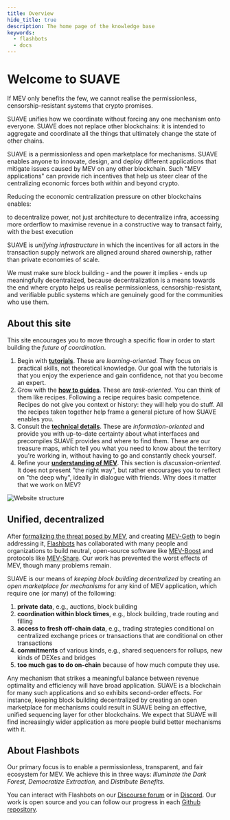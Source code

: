 ```yaml
---
title: Overview
hide_title: true
description: The home page of the knowledge base
keywords:
  - flashbots
  - docs
---
```



# Welcome to SUAVE

If MEV only benefits the few, we cannot realise the permissionless, censorship-resistant systems that crypto promises.

SUAVE unifies how we coordinate without forcing any one mechanism onto everyone. SUAVE does not replace other blockchains: it is intended to aggregate and coordinate all the things that ultimately change the state of other chains.

SUAVE is a permissionless and open marketplace for mechanisms. SUAVE enables anyone to innovate, design, and deploy different applications that mitigate issues caused by MEV on any other blockchain. Such "MEV applications" can provide rich incentives that help us steer clear of the centralizing economic forces both within and beyond crypto.  

Reducing the economic centralization pressure on other blockchains enables:

<Grid>
  <GridBlock symbol="I." title="System designers">
  to decentralize power, not just architecture
  </GridBlock>
  <GridBlock symbol="II." title="Block builders">
  to decentralize infra, accessing more orderflow
  </GridBlock>
  <GridBlock symbol="III." title="Validators">
  to maximise revenue in a constructive way
  </GridBlock>
  <GridBlock symbol="IV." title="People">
  to transact fairly, with the best execution
  </GridBlock>
</Grid>

SUAVE is _unifying infrastructure_ in which the incentives for all actors in the transaction supply network are aligned around shared ownership, rather than private economies of scale.

We must make sure block building - and the power it implies - ends up meaningfully decentralized, because decentralization is a means towards the end where crypto helps us realise permissionless, censorship-resistant, and verifiable public systems which are genuinely good for the communities who use them.

## About this site

This site encourages you to move through a specific flow in order to start building the _future of coordination_. 

1. Begin with **[tutorials](/)**. These are _learning-oriented_. They focus on practical skills, not theoretical knowledge. Our goal with the tutorials is that you enjoy the experience and gain confidence, not that you become an expert.
2. Grow with the **[how to guides](/how-to/)**. These are _task-oriented_. You can think of them like recipes. Following a recipe requires basic competence. Recipes do not give you context or history: they will help you do stuff. All the recipes taken together help frame a general picture of how SUAVE enables you.
3. Consult the **[technical details](/technical-details/)**. These are _information-oriented_ and provide you with up-to-date certainty about what interfaces and precompiles SUAVE provides and where to find them. These are our treasure maps, which tell you what you need to know about the territory you're working in, without having to go and constantly check yourself.
4. Refine your **[understanding of MEV](/understand/)**. This section is _discussion-oriented_. It does not present "the right way", but rather encourages you to reflect on "the deep why", ideally in dialogue with friends. Why does it matter that we work on MEV?

<AlignItems horizontal="center" vertical="center" sideMargin={0}>
<div>
  <img alt="Website structure" src={require('/static/img/diatraxis.png').default} usemap="#imagemap" />
  <map name="imagemap">
    <area shape="rect" coords="50,50,250,250" href="/" alt="Tutorials" />
    <area shape="rect" coords="330,0,550,250" href="/how-to" alt="How To Guides" />
    <area shape="rect" coords="20,300,250,600" href="/understand" alt="Understanding MEV" />
    <area shape="rect" coords="330,300,550,600" href="/technical-details" alt="Technical Details" />
  </map>
</div>
</AlignItems>

## Unified, decentralized

After [formalizing the threat posed by MEV](https://arxiv.org/pdf/1904.05234.pdf), and creating [MEV-Geth](https://github.com/flashbots/mev-geth) to begin addressing it, [Flashbots](https://medium.com/flashbots/frontrunning-the-mev-crisis-40629a613752﻿) has collaborated with many people and organizations to build neutral, open-source software like [MEV-Boost](https://github.com/flashbots/mev-boost) and protocols like [MEV-Share](https://github.com/flashbots/MEV-Share). Our work has prevented the worst effects of MEV, though many problems remain.

SUAVE is our means of _keeping block building decentralized_ by creating an _open marketplace for mechanisms_ for any kind of MEV application, which require one (or many) of the following:

1. **private data**, e.g., auctions, block building
2. **coordination within block times**, e.g., block building, trade routing and filling
3. **access to fresh off-chain data**, e.g., trading strategies conditional on centralized exchange prices or transactions that are conditional on other transactions
4. **commitments** of various kinds, e.g., shared sequencers for rollups, new kinds of DEXes and bridges
5. **too much gas to do on-chain** because of how much compute they use.

Any mechanism that strikes a meaningful balance between revenue optimality and efficiency will have broad application. SUAVE is a blockchain for many such applications and so exhibits second-order effects. For instance, keeping block building decentralized by creating an open marketplace for mechanisms could result in SUAVE being an effective, unified sequencing layer for other blockchains. We expect that SUAVE will find increasingly wider application as more people build better mechanisms with it.

## About Flashbots

Our primary focus is to enable a permissionless, transparent, and fair ecosystem for MEV. We achieve this in three ways: _Illuminate the Dark Forest_, _Democratize Extraction_, and _Distribute Benefits_.

You can interact with Flashbots on our [Discourse forum](https://collective.flashbots.net/) or in [Discord](https://discord.gg/7hvTycdNcK). Our work is open source and you can follow our progress in each [Github repository](https://github.com/flashbots/).
